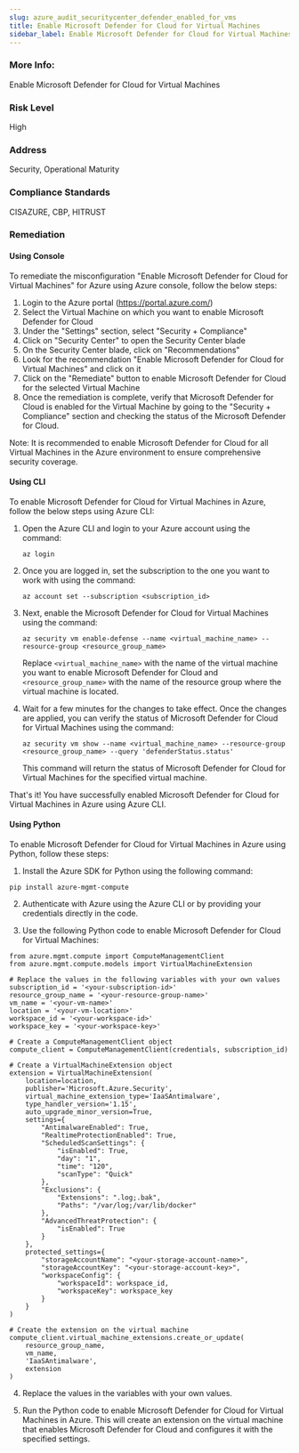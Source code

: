 ```yaml
---
slug: azure_audit_securitycenter_defender_enabled_for_vms
title: Enable Microsoft Defender for Cloud for Virtual Machines
sidebar_label: Enable Microsoft Defender for Cloud for Virtual Machines
---
```


### More Info:

Enable Microsoft Defender for Cloud for Virtual Machines

### Risk Level

High

### Address

Security, Operational Maturity

### Compliance Standards

CISAZURE, CBP, HITRUST
### Remediation

#### Using Console

To remediate the misconfiguration "Enable Microsoft Defender for Cloud for Virtual Machines" for Azure using Azure console, follow the below steps:

1. Login to the Azure portal (https://portal.azure.com/)
2. Select the Virtual Machine on which you want to enable Microsoft Defender for Cloud
3. Under the "Settings" section, select "Security + Compliance"
4. Click on "Security Center" to open the Security Center blade
5. On the Security Center blade, click on "Recommendations"
6. Look for the recommendation "Enable Microsoft Defender for Cloud for Virtual Machines" and click on it
7. Click on the "Remediate" button to enable Microsoft Defender for Cloud for the selected Virtual Machine
8. Once the remediation is complete, verify that Microsoft Defender for Cloud is enabled for the Virtual Machine by going to the "Security + Compliance" section and checking the status of the Microsoft Defender for Cloud.

Note: It is recommended to enable Microsoft Defender for Cloud for all Virtual Machines in the Azure environment to ensure comprehensive security coverage.

#### Using CLI

To enable Microsoft Defender for Cloud for Virtual Machines in Azure, follow the below steps using Azure CLI:

1. Open the Azure CLI and login to your Azure account using the command: 

   ```
   az login
   ```

2. Once you are logged in, set the subscription to the one you want to work with using the command:

   ```
   az account set --subscription <subscription_id>
   ```

3. Next, enable the Microsoft Defender for Cloud for Virtual Machines using the command:

   ```
   az security vm enable-defense --name <virtual_machine_name> --resource-group <resource_group_name>
   ```

   Replace `<virtual_machine_name>` with the name of the virtual machine you want to enable Microsoft Defender for Cloud and `<resource_group_name>` with the name of the resource group where the virtual machine is located.

4. Wait for a few minutes for the changes to take effect. Once the changes are applied, you can verify the status of Microsoft Defender for Cloud for Virtual Machines using the command:

   ```
   az security vm show --name <virtual_machine_name> --resource-group <resource_group_name> --query 'defenderStatus.status'
   ```

   This command will return the status of Microsoft Defender for Cloud for Virtual Machines for the specified virtual machine.

That's it! You have successfully enabled Microsoft Defender for Cloud for Virtual Machines in Azure using Azure CLI.

#### Using Python

To enable Microsoft Defender for Cloud for Virtual Machines in Azure using Python, follow these steps:

1. Install the Azure SDK for Python using the following command:

```
pip install azure-mgmt-compute
```

2. Authenticate with Azure using the Azure CLI or by providing your credentials directly in the code.

3. Use the following Python code to enable Microsoft Defender for Cloud for Virtual Machines:

```
from azure.mgmt.compute import ComputeManagementClient
from azure.mgmt.compute.models import VirtualMachineExtension

# Replace the values in the following variables with your own values
subscription_id = '<your-subscription-id>'
resource_group_name = '<your-resource-group-name>'
vm_name = '<your-vm-name>'
location = '<your-vm-location>'
workspace_id = '<your-workspace-id>'
workspace_key = '<your-workspace-key>'

# Create a ComputeManagementClient object
compute_client = ComputeManagementClient(credentials, subscription_id)

# Create a VirtualMachineExtension object
extension = VirtualMachineExtension(
    location=location,
    publisher='Microsoft.Azure.Security',
    virtual_machine_extension_type='IaaSAntimalware',
    type_handler_version='1.15',
    auto_upgrade_minor_version=True,
    settings={
        "AntimalwareEnabled": True,
        "RealtimeProtectionEnabled": True,
        "ScheduledScanSettings": {
            "isEnabled": True,
            "day": "1",
            "time": "120",
            "scanType": "Quick"
        },
        "Exclusions": {
            "Extensions": ".log;.bak",
            "Paths": "/var/log;/var/lib/docker"
        },
        "AdvancedThreatProtection": {
            "isEnabled": True
        }
    },
    protected_settings={
        "storageAccountName": "<your-storage-account-name>",
        "storageAccountKey": "<your-storage-account-key>",
        "workspaceConfig": {
            "workspaceId": workspace_id,
            "workspaceKey": workspace_key
        }
    }
)

# Create the extension on the virtual machine
compute_client.virtual_machine_extensions.create_or_update(
    resource_group_name,
    vm_name,
    'IaaSAntimalware',
    extension
)
```

4. Replace the values in the variables with your own values.

5. Run the Python code to enable Microsoft Defender for Cloud for Virtual Machines in Azure. This will create an extension on the virtual machine that enables Microsoft Defender for Cloud and configures it with the specified settings.



